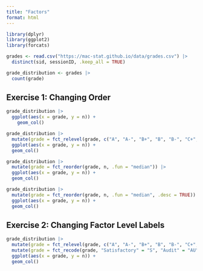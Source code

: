 ```yaml
---
title: "Factors"
format: html
---
```


```r
library(dplyr)
library(ggplot2)
library(forcats)

grades <- read.csv("https://mac-stat.github.io/data/grades.csv") |> 
  distinct(sid, sessionID, .keep_all = TRUE)

grade_distribution <- grades |> 
  count(grade)
```

## Exercise 1: Changing Order

```r
grade_distribution |> 
  ggplot(aes(x = grade, y = n)) +
    geom_col()

grade_distribution |>
  mutate(grade = fct_relevel(grade, c("A", "A-", "B+", "B", "B-", "C+", "C", "C-", "D+", "D", "D-", "NC", "S", "AU"))) |>
  ggplot(aes(x = grade, y = n)) +
  geom_col()

grade_distribution |>
  mutate(grade = fct_reorder(grade, n, .fun = "median")) |>
  ggplot(aes(x = grade, y = n)) +
  geom_col()

grade_distribution |>
  mutate(grade = fct_reorder(grade, n, .fun = "median", .desc = TRUE)) |>
  ggplot(aes(x = grade, y = n)) +
  geom_col()
```

## Exercise 2: Changing Factor Level Labels

```r
grade_distribution |>
  mutate(grade = fct_relevel(grade, c("A", "A-", "B+", "B", "B-", "C+", "C", "C-", "D+", "D", "D-", "NC", "S", "AU"))) |>
  mutate(grade = fct_recode(grade, "Satisfactory" = "S", "Audit" = "AU")) |>
  ggplot(aes(x = grade, y = n)) +
  geom_col()
```

